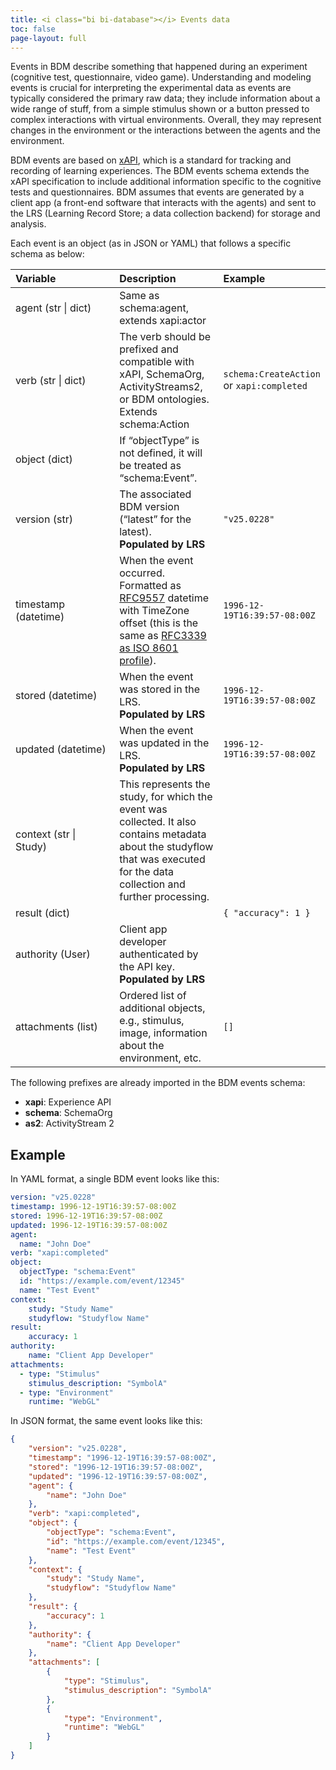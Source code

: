 ```yaml
---
title: <i class="bi bi-database"></i> Events data
toc: false
page-layout: full
---
```


Events in BDM describe something that happened during an experiment (cognitive test, questionnaire, video game). Understanding and modeling events is crucial for interpreting the experimental data as events are typically considered the primary raw data; they include information about a wide range of stuff, from a simple stimulus shown or a button pressed to complex interactions with virtual environments. Overall, they may represent changes in the environment or the interactions between the agents and the environment.

BDM events are based on [xAPI](https://github.com/adlnet/xAPI-Spec/), which is a standard for tracking and recording of learning experiences. The BDM events schema extends the xAPI specification to include additional information specific to the cognitive tests and questionnaires. BDM assumes that events are generated by a client app (a front-end software that interacts with the agents) and sent to the LRS (Learning Record Store; a data collection backend) for storage and analysis.

Each event is an object (as in JSON or YAML) that follows a specific schema as below:

| Variable | Description | Example |
| :---- | :---- | :---- |
| agent (str \| dict) | Same as schema:agent, extends xapi:actor |  |
| verb (str \| dict) | The verb should be prefixed and compatible with xAPI, SchemaOrg, ActivityStreams2, or BDM ontologies. Extends schema:Action | `schema:CreateAction`<br />or `xapi:completed` |
| object (dict) | If "objectType" is not defined, it will be treated as "schema:Event". |  |
| version (str) | The associated BDM version ("latest" for the latest). <br />**Populated by LRS** | `"v25.0228"`  |
| timestamp (datetime) | When the event occurred. <br />Formatted as [RFC9557](https://datatracker.ietf.org/doc/html/rfc9557) datetime with TimeZone offset (this is the same as [RFC3339 as ISO 8601 profile](https://ijmacd.github.io/rfc3339-iso8601/)). | `1996-12-19T16:39:57-08:00Z` |
| stored (datetime) | When the event was stored in the LRS.<br />**Populated by LRS** | `1996-12-19T16:39:57-08:00Z` |
| updated (datetime) | When the event was updated in the LRS.<br />**Populated by LRS** | `1996-12-19T16:39:57-08:00Z` |
| context (str \| Study) | This represents the study, for which the event was collected. It also contains metadata about the studyflow that was executed for the data collection and further processing. |  |
| result (dict) | | `{ "accuracy": 1 }` |
| authority (User) | Client app developer authenticated by the API key. <br />**Populated by LRS** |  |
| attachments (list) | Ordered list of additional objects, e.g., stimulus, image, information about the environment, etc. |  `[]` |


:::{.callout-note appearance="simple"}
The following prefixes are already imported in the BDM events schema:

- **xapi**: Experience API  
- **schema**: SchemaOrg  
- **as2**: ActivityStream 2
:::

## Example

In YAML format, a single BDM event looks like this:

```yaml
version: "v25.0228"
timestamp: 1996-12-19T16:39:57-08:00Z
stored: 1996-12-19T16:39:57-08:00Z
updated: 1996-12-19T16:39:57-08:00Z
agent:
  name: "John Doe"
verb: "xapi:completed"
object:
  objectType: "schema:Event"
  id: "https://example.com/event/12345"
  name: "Test Event"
context:
    study: "Study Name"
    studyflow: "Studyflow Name"
result:
    accuracy: 1
authority:
    name: "Client App Developer"
attachments:
  - type: "Stimulus"
    stimulus_description: "SymbolA"
  - type: "Environment"
    runtime: "WebGL"
```

In JSON format, the same event looks like this:

```json
{
    "version": "v25.0228",
    "timestamp": "1996-12-19T16:39:57-08:00Z",
    "stored": "1996-12-19T16:39:57-08:00Z",
    "updated": "1996-12-19T16:39:57-08:00Z",
    "agent": {
        "name": "John Doe"
    },
    "verb": "xapi:completed",
    "object": {
        "objectType": "schema:Event",
        "id": "https://example.com/event/12345",
        "name": "Test Event"
    },
    "context": {
        "study": "Study Name",
        "studyflow": "Studyflow Name"
    },
    "result": {
        "accuracy": 1
    },
    "authority": {
        "name": "Client App Developer"
    },
    "attachments": [
        {
            "type": "Stimulus",
            "stimulus_description": "SymbolA"
        },
        {
            "type": "Environment",
            "runtime": "WebGL"
        }
    ]
}
```